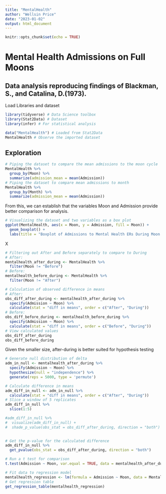 ```yaml
---
title: "MentalHealth"
author: "Wellsin Price"
date: "2023-01-02"
output: html_document
---
```


```r
knitr::opts_chunk$set(echo = TRUE)
```

# Mental Health Admissions on Full Moons
## Data analysis reproducing findings of Blackman, S., and Catalina, D.(1973).

Load Libraries and dataset
```r
library(tidyverse) # Data Science toolbox
library(Stat2Data) # Dataset
library(infer) # For statistical analysis
```

```r
data("MentalHealth") # Loaded from Stat2Data
MentalHealth # Observe the imported dataset
```
## Exploration
```r
# Piping the dataset to compare the mean admissions to the moon cycle
MentalHealth %>% 
  group_by(Moon) %>%
  summarize(admission_mean = mean(Admission))
# Piping the dataset to compare mean admissions to month
MentalHealth %>%
  group_by(Month) %>%
  summarize(admission_mean = mean(Admission))
```
From this, we can establish that the variables Moon and Admission provide better comparison for analysis.
```r
# Visualizing the dataset and two variables as a box plot
ggplot(MentalHealth, aes(x = Moon, y = Admission, fill = Moon)) +
  geom_boxplot() +
  labs(title = "Boxplot of Admissions to Mental Health ERs During Moon Cycle")
```
X
```r
# Filtering out After and Before separately to compare to During
# After:
mentalhealth_after_during <- MentalHealth %>%
  filter(Moon != "Before")
# Before:
mentalhealth_before_during <- MentalHealth %>%
  filter(Moon != "After")

```

```r
# Calculation of observed difference in means
# After:
obs_diff_after_during <- mentalhealth_after_during %>%
  specify(Admission ~ Moon) %>%
  calculate(stat = "diff in means", order = c("After", "During"))
# Before:
obs_diff_before_during <- mentalhealth_before_during %>%
  specify(Admission ~ Moon) %>%
  calculate(stat = "diff in means", order = c("Before", "During"))
# View calculated values
obs_diff_after_during
obs_diff_before_during
```
Given the smaller size, after-during is better suited for hypothesis testing
```r
# Generate null distribution of delta
adm_in_null <- mentalhealth_after_during %>%
  specify(Admission ~ Moon) %>%
  hypothesize(null = "independence") %>%
  generate(reps = 5000, type = 'permute')
```

```r
# Calculate difference in means
adm_diff_in_null <- adm_in_null %>%
  calculate(stat = "diff in means", order = c("After", "During"))
# Slice a window of 5 replicates
adm_diff_in_null %>%
  slice(1:5)
```
```r
#adm_diff_in_null %>%
#  visualize(adm_diff_in_null) +
#  shade_p_value(obs_stat = obs_diff_after_during, direction = "both")
  
```
```r
# Get the p-value for the calculated difference
adm_diff_in_null %>%
  get_pvalue(obs_stat = obs_diff_after_during, direction = "both")
```
```r
# Run a t test for comparison
t.test(Admission ~ Moon, var.equal = TRUE, data = mentalhealth_after_during)
```
```r
# Fit data to regression model
mentalhealth_regression <- lm(formula = Admission ~ Moon, data = MentalHealth)
# Get regression table
get_regression_table(mentalhealth_regression)
```


